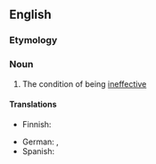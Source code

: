 ==English==

===Etymology===
{{suffix|en|ineffective|ness}}

===Noun===
{{en-noun|-|es}}

# The condition of being [[ineffective]]

====Translations====
{{trans-top|condition of being ineffective}}
* Finnish: {{t+|fi|tehottomuus}}
{{trans-mid}}
* German: {{t|de|Wirkungslosigkeit|f}}, {{t|de|Unwirksamkeit|f}}
* Spanish: {{t|es|ineficacia|f}}
{{trans-bottom}}